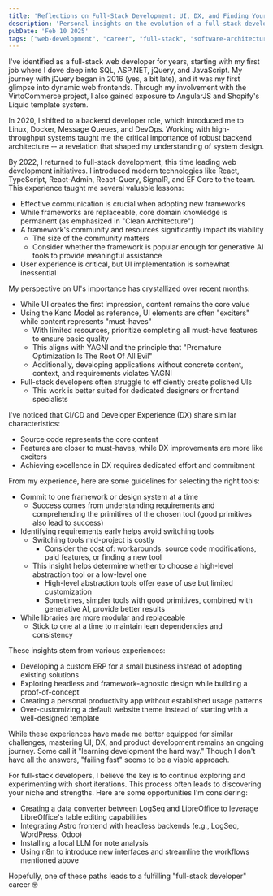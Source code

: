 ```yaml
---
title: 'Reflections on Full-Stack Development: UI, DX, and Finding Your Path'
description: 'Personal insights on the evolution of a full-stack developer career, discussing the relative importance of UI, DX, and core development principles'
pubDate: 'Feb 10 2025'
tags: ["web-development", "career", "full-stack", "software-architecture"]
---
```


I've identified as a full-stack web developer for years, starting with my first job where I dove deep into SQL, ASP.NET, jQuery, and JavaScript. My journey with jQuery began in 2016 (yes, a bit late), and it was my first glimpse into dynamic web frontends. Through my involvement with the VirtoCommerce project, I also gained exposure to AngularJS and Shopify's Liquid template system.

In 2020, I shifted to a backend developer role, which introduced me to Linux, Docker, Message Queues, and DevOps. Working with high-throughput systems taught me the critical importance of robust backend architecture -- a revelation that shaped my understanding of system design.

By 2022, I returned to full-stack development, this time leading web development initiatives. I introduced modern technologies like React, TypeScript, React-Admin, React-Query, SignalR, and EF Core to the team. This experience taught me several valuable lessons:

- Effective communication is crucial when adopting new frameworks
- While frameworks are replaceable, core domain knowledge is permanent (as emphasized in "Clean Architecture")
- A framework's community and resources significantly impact its viability
  - The size of the community matters
  - Consider whether the framework is popular enough for generative AI tools to provide meaningful assistance
- User experience is critical, but UI implementation is somewhat inessential

My perspective on UI's importance has crystallized over recent months:
- While UI creates the first impression, content remains the core value
- Using the Kano Model as reference, UI elements are often "exciters" while content represents "must-haves"
  - With limited resources, prioritize completing all must-have features to ensure basic quality
  - This aligns with YAGNI and the principle that "Premature Optimization Is The Root Of All Evil"
  - Additionally, developing applications without concrete content, context, and requirements violates YAGNI
- Full-stack developers often struggle to efficiently create polished UIs
  - This work is better suited for dedicated designers or frontend specialists

I've noticed that CI/CD and Developer Experience (DX) share similar characteristics:
- Source code represents the core content
- Features are closer to must-haves, while DX improvements are more like exciters
- Achieving excellence in DX requires dedicated effort and commitment

From my experience, here are some guidelines for selecting the right tools:
- Commit to one framework or design system at a time
  - Success comes from understanding requirements and comprehending the primitives of the chosen tool (good primitives also lead to success)
- Identifying requirements early helps avoid switching tools
  - Switching tools mid-project is costly
    - Consider the cost of: workarounds, source code modifications, paid features, or finding a new tool
  - This insight helps determine whether to choose a high-level abstraction tool or a low-level one
    - High-level abstraction tools offer ease of use but limited customization
    - Sometimes, simpler tools with good primitives, combined with generative AI, provide better results
- While libraries are more modular and replaceable
  - Stick to one at a time to maintain lean dependencies and consistency

These insights stem from various experiences:
- Developing a custom ERP for a small business instead of adopting existing solutions
- Exploring headless and framework-agnostic design while building a proof-of-concept
- Creating a personal productivity app without established usage patterns
- Over-customizing a default website theme instead of starting with a well-designed template

While these experiences have made me better equipped for similar challenges, mastering UI, DX, and product development remains an ongoing journey. Some call it "learning development the hard way." Though I don't have all the answers, "failing fast" seems to be a viable approach.

For full-stack developers, I believe the key is to continue exploring and experimenting with short iterations. This process often leads to discovering your niche and strengths. Here are some opportunities I'm considering:
- Creating a data converter between LogSeq and LibreOffice to leverage LibreOffice's table editing capabilities
- Integrating Astro frontend with headless backends (e.g., LogSeq, WordPress, Odoo)
- Installing a local LLM for note analysis
- Using n8n to introduce new interfaces and streamline the workflows mentioned above

Hopefully, one of these paths leads to a fulfilling "full-stack developer" career 🤓